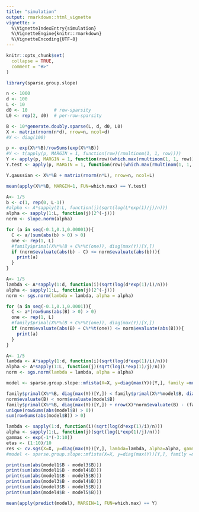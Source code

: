 ```yaml
---
title: "simulation"
output: rmarkdown::html_vignette
vignette: >
  %\VignetteIndexEntry{simulation}
  %\VignetteEngine{knitr::rmarkdown}
  %\VignetteEncoding{UTF-8}
---
```


```r
knitr::opts_chunk$set(
  collapse = TRUE,
  comment = "#>"
)
```

```r
library(sparse.group.slope)
```

```r
n <- 1000
d <- 100
L <- 10
d0 <- 10          # row-sparsity
L0 <- rep(2, d0)  # per-row-sparsity

B <- 10*generate.doubly.sparse(L, d, d0, L0)
X <- matrix(rnorm(n*d), nrow=n, ncol=d)
#X <- diag(100)

p <- exp(X%*%B)/rowSums(exp(X%*%B))
#Y <- t(apply(p, MARGIN = 1, function(row)(rmultinom(1, 1, row))))
Y <- apply(p, MARGIN = 1, function(row)(which.max(rmultinom(1, 1, row))))
Y.test <- apply(p, MARGIN = 1, function(row)(which.max(rmultinom(1, 1, row))))

Y.gaussian <- X%*%B + matrix(rnorm(n*L), nrow=n, ncol=L) 
```

```r
mean(apply(X%*%B, MARGIN=1, FUN=which.max) == Y.test)
```
```r
A<- 1/5
b <- c(1, rep(0, L-1))
#alpha <- A*sapply(1:L, function(j)(sqrt(log(L*exp(1)/j)/n)))
alpha <- sapply(1:L, function(j)(2^(-j)))
norm <- slope.norm(alpha)

for (a in seq(-0.1,0.1,0.00001)){
  C <- a/(sum(abs(b) > 0) > 0)
  one <- rep(1, L)
  #family$primal(X%*%(B + C%*%t(one)), diag(max(Y))[Y,])
  if (norm$evaluate(abs(b) - C) <= norm$evaluate(abs(b))){
    print(a)
  }
}
```

```r
A<- 1/5
lambda <- A*sapply(1:d, function(i)(sqrt(log(d*exp(1)/i)/n)))
alpha <- sapply(1:L, function(j)(2^(-j)))
norm <- sgs.norm(lambda = lambda, alpha = alpha)

for (a in seq(-0.1,0.1,0.0001)){
  C <- a*(rowSums(abs(B) > 0) > 0)
  one <- rep(1, L)
  #family$primal(X%*%(B + C%*%t(one)), diag(max(Y))[Y,])
  if (norm$evaluate(abs(B) + C%*%t(one)) <= norm$evaluate(abs(B))){
    print(a)
  }
}
```

```r
A<- 1/5
lambda <- A*sapply(1:d, function(i)(sqrt(log(d*exp(1)/i)/n)))
alpha <- A*sapply(1:L, function(j)(sqrt(log(L*exp(1)/j)/n)))
norm <- sgs.norm(lambda = lambda, alpha = alpha)

model <- sparse.group.slope::mfista(X=X, y=diag(max(Y))[Y,], family =multinomial(), norm = norm, step.size.init=20, eta=0.99, tol = 1e-8, max.iter=200, monotone=F, accelerated=F, B.init=B)

family$primal(X%*%B, diag(max(Y))[Y,]) < family$primal(X%*%model$B, diag(max(Y))[Y,]) 
norm$evaluate(B) < norm$evaluate(model$B)
family$primal(X%*%B, diag(max(Y))[Y,]) + nrow(X)*norm$evaluate(B) - (family$primal(X%*%model$B, diag(max(Y))[Y,]) + nrow(X)*norm$evaluate(model$B))
unique(rowSums(abs(model$B) > 0))
sum(rowSums(abs(model$B)) > 0)
```



```r
lambda <- sapply(1:d, function(i)(sqrt(log(d*exp(1)/i)/n)))
alpha <- sapply(1:L, function(j)(sqrt(log(L*exp(1)/j)/n)))
gammas <- exp(-1*(-3:10))
etas <- (1:10)/10
res <- cv.sgs(X=X, y=diag(max(Y))[Y,], lambda=lambda, alpha=alpha, gammas=gammas, etas=etas, K=3)
#model <- sparse.group.slope::mfista(X=X, y=diag(max(Y))[Y,], family =multinomial(), norm = sgs.norm(lambda = lambda, alpha = alpha), step.size.init=20, eta=0.99, tol = 1e-8, max.iter=200, monotone=F, accelerated=F)
```

```r
print(sum(abs(model1$B - model3$B)))
print(sum(abs(model1$B - model4$B)))
print(sum(abs(model1$B - model5$B)))
print(sum(abs(model3$B - model4$B)))
print(sum(abs(model3$B - model5$B)))
print(sum(abs(model4$B - model5$B)))
```

```r
mean(apply(predict(model), MARGIN=1, FUN=which.max) == Y)
```

```r
```
